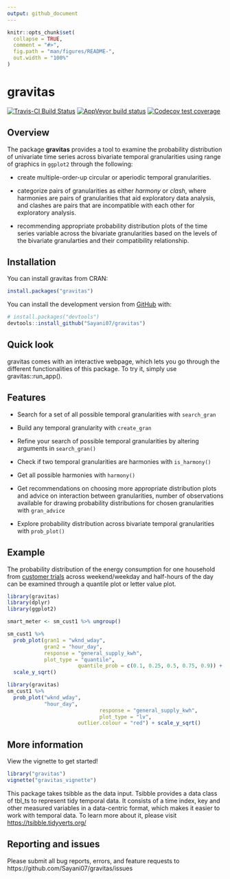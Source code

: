 ```yaml
---
output: github_document
---
```


<!-- README.md is generated from README.Rmd. Please edit that file -->

```r
knitr::opts_chunk$set(
  collapse = TRUE,
  comment = "#>",
  fig.path = "man/figures/README-",
  out.width = "100%"
)
```
# gravitas

<!-- badges: start -->

[![Travis-CI Build Status](https://travis-ci.org/Sayani07/gravitas.svg?branch=master)](https://travis-ci.org/Sayani07/gravitas)
[![AppVeyor build status](https://ci.appveyor.com/api/projects/status/github/Sayani07/gravitas?branch=master&svg=true)](https://ci.appveyor.com/project/Sayani07/gravitas)
[![Codecov test coverage](https://codecov.io/gh/Sayani07/gravitas/branch/master/graph/badge.svg)](https://codecov.io/gh/Sayani07/gravitas?branch=master)



<!-- badges: end -->

## Overview

The package **gravitas** provides a tool to examine the probability distribution of univariate time series across bivariate temporal granularities using range of graphics in `ggplot2` through the following:  

 - create multiple-order-up circular or aperiodic temporal granularities.  
 
 - categorize pairs of granularities as either  *harmony* or *clash*, where harmonies are pairs of granularities that aid exploratory data analysis, and clashes are pairs that are incompatible with each other for exploratory analysis.  
 
 - recommending appropriate probability distribution plots of the time series variable across the bivariate granularities based on the levels of the bivariate granularties and their compatibility relationship.  

## Installation

You can install gravitas from CRAN:
  
```r
install.packages("gravitas")  
```

You can install the development version from [GitHub](https://github.com/) with:

```r
# install.packages("devtools")
devtools::install_github("Sayani07/gravitas")

```
## Quick look

gravitas comes with an interactive webpage, which lets you go through the different functionalities of this package. To try it, simply use gravitas::run_app().


## Features

  -  Search for a set of all possible temporal granularities with `search_gran`

  -  Build any temporal granularity with `create_gran` 

  - Refine your search of possible temporal granularities by altering arguments in `search_gran()`

 
  - Check if two temporal granularities are harmonies with `is_harmony()`
 
  - Get all possible harmonies with `harmony()`
 
  - Get recommendations on choosing more appropriate distribution plots and advice on interaction between granularities, number of observations available for drawing probability distributions for chosen granularities with `gran_advice`
  
  - Explore probability distribution across bivariate temporal granularities with `prob_plot()`
    
## Example

The probability distribution of the energy consumption for one household from 
[customer trials](https://data.gov.au/dataset/ds-dga-4e21dea3-9b87-4610-94c7-15a8a77907ef/details?q=smart-meter) across weekend/weekday and half-hours of the day can be examined through a quantile plot or letter value plot.

```r
library(gravitas)
library(dplyr)
library(ggplot2)

smart_meter <- sm_cust1 %>% ungroup()

sm_cust1 %>% 
  prob_plot(gran1 = "wknd_wday",
            gran2 = "hour_day",
            response = "general_supply_kwh",
            plot_type = "quantile",
                       quantile_prob = c(0.1, 0.25, 0.5, 0.75, 0.9)) +
  scale_y_sqrt()
```    

```r
library(gravitas)
sm_cust1 %>% 
  prob_plot("wknd_wday",
            "hour_day",
                              response = "general_supply_kwh",
                              plot_type = "lv",
                       outlier.colour = "red") + scale_y_sqrt()
```    
  
## More information

View the vignette to get started! 


```r
library("gravitas")
vignette("gravitas_vignette")
```


This package takes tsibble as the data input. Tsibble provides a data class of tbl_ts to represent tidy temporal data. It consists of a time index, key and other measured variables in a data-centric format, which makes it easier to work with temporal data. To learn more about it, please visit [https://tsibble.tidyverts.org/](https://tsibble.tidyverts.org/)

## Reporting and issues
Please submit all bug reports, errors, and feature requests to https://github.com/Sayani07/gravitas/issues





